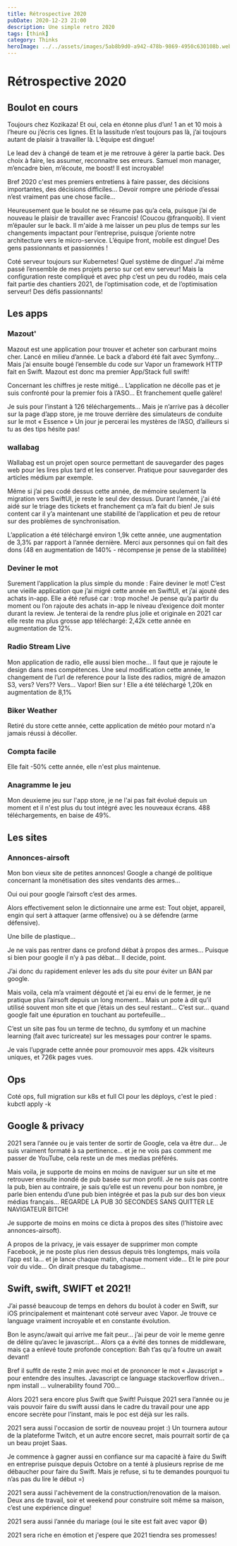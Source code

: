 ```yaml
---
title: Rétrospective 2020
pubDate: 2020-12-23 21:00
description: Une simple retro 2020
tags: [think]
category: Thinks
heroImage: ../../assets/images/5ab8b9d0-a942-478b-9869-4950c630108b.webp
---
```


# Rétrospective 2020

## Boulot en cours

Toujours chez Kozikaza! Et oui, cela en étonne plus d’un! 1 an et 10 mois à l’heure ou j’écris ces lignes. Et la lassitude n’est toujours pas là, j’ai toujours autant de plaisir à travailler là. L’équipe est dingue!

Le lead dev à changé de team et je me retrouve à gérer la partie back. Des choix à faire, les assumer, reconnaitre ses erreurs. Samuel mon manager, m’encadre bien, m’écoute, me boost! Il est incroyable!

Bref 2020 c'est mes premiers entretiens à faire passer, des décisions importantes, des décisions difficiles… Devoir rompre une période d’essai n’est vraiment pas une chose facile...

Heureusement que le boulot ne se résume pas qu’a cela, puisque j’ai de nouveau le plaisir de travailler avec Francois! (Coucou @franquoib). Il vient m’épauler sur le back. Il m'aide à me laisser un peu plus de temps sur les changements impactant pour l’entreprise, puisque j’oriente notre architecture vers le micro-service. L’équipe front, mobile est dingue! Des gens passionnants et passionnés !

Coté serveur toujours sur Kubernetes! Quel système de dingue! J’ai même passé l’ensemble de mes projets perso sur cet env serveur! Mais la configuration reste compliqué et avec php c’est un peu du rodéo, mais cela fait partie des chantiers 2021, de l’optimisation code, et de l’optimisation serveur! Des défis passionnants!

## Les apps

### Mazout'

Mazout est une application pour trouver et acheter son carburant moins cher. Lancé en milieu d’année. Le back a d’abord été fait avec Symfony… Mais j’ai ensuite bougé l’ensemble du code sur Vapor un framework HTTP fait en Swift. Mazout est donc ma premier App/Stack full swift!

Concernant les chiffres je reste mitigé… L’application ne décolle pas et je suis confronté pour la premier fois à l’ASO… Et franchement quelle galère!

Je suis pour l’instant à 126 téléchargements… Mais je n’arrive pas à décoller sur la page d’app store, je me trouve derrière des simulateurs de conduite sur le mot « Essence » Un jour je percerai les mystères de l’ASO, d’ailleurs si tu as des tips hésite pas!

### wallabag

Wallabag est un projet open source permettant de sauvegarder des pages web pour les lires plus tard et les conserver. Pratique pour sauvegarder des articles médium par exemple.

Même si j’ai peu codé dessus cette année, de mémoire seulement la migration vers SwiftUI, je reste le seul dev dessus. Durant l’année, j'ai été aidé sur le triage des tickets et franchement ça m’a fait du bien! Je suis content car il y’a maintenant une stabilité de l’application et peu de retour sur des problèmes de synchronisation.

L’application a été téléchargé environ 1,9k cette année, une augmentation de 3,3% par rapport à l’année dernière. Merci aux personnes qui on fait des dons (48 en augmentation de 140% - récompense je pense de la stabilitée)

### Deviner le mot

Surement l’application la plus simple du monde : Faire deviner le mot!
C’est une vieille application que j’ai migré cette année en SwiftUI, et j’ai ajouté des achats in-app. Elle a été refusé car : trop moche! Je pense qu’a partir du moment ou l’on rajoute des achats in-app le niveau d’exigence doit monter durant la review. Je tenterai de la rendre plus jolie et originale en 2021 car elle reste ma plus grosse app téléchargé: 2,42k cette année en augmentation de 12%.

### Radio Stream Live

Mon application de radio, elle aussi bien moche... Il faut que je rajoute le design dans mes compétences. Une seul modification cette année, le changement de l’url de reference pour la liste des radios, migré de amazon S3, vers? Vers?? Vers… Vapor! Bien sur !
Elle a été téléchargé 1,20k en augmentation de 8,1%

### Biker Weather

Retiré du store cette année, cette application de météo pour motard n'a jamais réussi à décoller.

### Compta facile

Elle fait -50% cette année, elle n'est plus maintenue.

### Anagramme le jeu

Mon deuxieme jeu sur l'app store, je ne l'ai pas fait évolué depuis un moment et il n'est plus du tout intégré avec les nouveaux écrans. 488 téléchargements, en baise de 49%.

## Les sites

### Annonces-airsoft

Mon bon vieux site de petites annonces! Google a changé de politique concernant la monétisation des sites vendants des armes…

Oui oui pour google l’airsoft c’est des armes.

Alors effectivement selon le dictionnaire une arme est: Tout objet, appareil, engin qui sert à attaquer (arme offensive) ou à se défendre (arme défensive).

Une bille de plastique...

Je ne vais pas rentrer dans ce profond débat à propos des armes… Puisque si bien pour google il n’y à pas débat… Il decide, point.

J’ai donc du rapidement enlever les ads du site pour éviter un BAN par google.

Mais voila, cela m’a vraiment dégouté et j’ai eu envi de le fermer, je ne pratique plus l’airsoft depuis un long moment… Mais un pote à dit qu’il utilisé souvent mon site et que j’étais un des seul restant… C’est sur… quand google fait une épuration en touchant au portefeuille…

C’est un site pas fou un terme de techno, du symfony et un machine learning (fait avec turicreate) sur les messages pour contrer le spams.

Je vais l’upgrade cette année pour promouvoir mes apps. 42k visiteurs uniques, et 726k pages vues.

## Ops

Coté ops, full migration sur k8s et full CI pour les déploys, c'est le pied : kubctl apply -k

## Google & privacy

2021 sera l’année ou je vais tenter de sortir de Google, cela va être dur… Je suis vraiment formaté à sa pertinence… et je ne vois pas comment me passer de YouTube, cela reste un de mes medias préférés.

Mais voila, je supporte de moins en moins de naviguer sur un site et me retrouver ensuite inondé de pub basée sur mon profil. Je ne suis pas contre la pub, bien au contraire, je sais qu’elle est un revenu pour bon nombre, je parle bien entendu d’une pub bien intégrée et pas la pub sur des bon vieux médias français… REGARDE LA PUB 30 SECONDES SANS QUITTER LE NAVIGATEUR BITCH!

Je supporte de moins en moins ce dicta à propos des sites (l’histoire avec annonces-airsoft).

A propos de la privacy, je vais essayer de supprimer mon compte Facebook, je ne poste plus rien dessus depuis très longtemps, mais voila l’app est la… et je lance chaque matin, chaque moment vide… Et le pire pour voir du vide… On dirait presque du tabagisme…

## Swift, swift, SWIFT et 2021!

J’ai passé beaucoup de temps en dehors du boulot à coder en Swift, sur iOS principalement et maintenant coté serveur avec Vapor.
Je trouve ce language vraiment incroyable et en constante évolution.

Bon le async/await qui arrive me fait peur… j’ai peur de voir le meme genre de délire qu’avec le javascript… Alors ça a évité des tonnes de middleware, mais ça a enlevé toute profonde conception: Bah t’as qu'à foutre un await devant!

Bref il suffit de reste 2 min avec moi et de prononcer le mot « Javascript » pour entendre des insultes. Javascript ce language stackoverflow driven… npm install … vulnerability found 700…

Alors 2021 sera encore plus Swift que Swift! Puisque 2021 sera l’année ou je vais pouvoir faire du swift aussi dans le cadre du travail pour une app encore secrète pour l’instant, mais le poc est déjà sur les rails.

2021 sera aussi l'occasion de sortir de nouveau projet :) Un tournera autour de la plateforme Twitch, et un autre encore secret, mais pourrait sortir de ça un beau projet Saas.

Je commence à gagner aussi en confiance sur ma capacité à faire du Swift en entreprise puisque depuis Octobre on a tenté à plusieurs reprise de me débaucher pour faire du Swift. Mais je refuse, si tu te demandes pourquoi tu n’as pas du lire le début =)

2021 sera aussi l'achèvement de la construction/renovation de la maison. Deux ans de travail, soir et weekend pour construire soit même sa maison, c’est une expérience dingue!

2021 sera aussi l’année du mariage (oui le site est fait avec vapor 😅)

2021 sera riche en émotion et j'espere que 2021 tiendra ses promesses!
